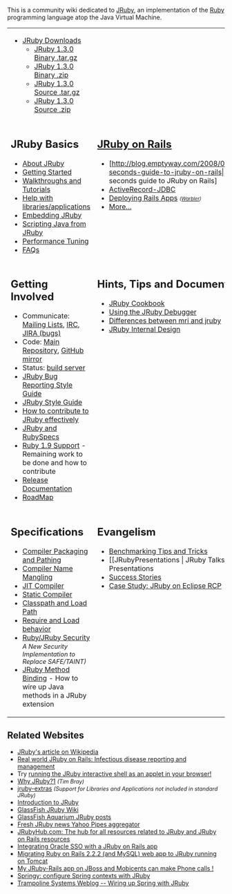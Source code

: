 This is a community wiki dedicated to [http://jruby.org JRuby], an implementation of the [http://www.ruby-lang.org/en Ruby] programming language atop the Java Virtual Machine.

<table width="100%" cellpadding="10">

<tr valign="top">
<td>

* [http://dist.codehaus.org/jruby JRuby Downloads]
** [http://dist.codehaus.org/jruby/1.3.0/jruby-bin-1.3.0.tar.gz JRuby 1.3.0 Binary .tar.gz]
** [http://dist.codehaus.org/jruby/1.3.0/jruby-bin-1.3.0.zip    JRuby 1.3.0 Binary .zip]
** [http://dist.codehaus.org/jruby/1.3.0/jruby-src-1.3.0.tar.gz JRuby 1.3.0 Source .tar.gz]
** [http://dist.codehaus.org/jruby/1.3.0/jruby-src-1.3.0.zip    JRuby 1.3.0 Source .zip]

</td>

</tr>
<tr valign="top">
<td>

==JRuby Basics==

* [[About JRuby]]
* [[Getting Started]]
* [[Walkthroughs and Tutorials]]
* [[ApplicationsAndLibraries|Help with libraries/applications]]
* [[Java Integration | Embedding JRuby]]
* [[CallingJavaFromJRuby|Scripting Java from JRuby]]
* [[Performance Tuning]]
* [[FAQs]]
</td>
<td>

==[[JRuby on Rails]]==
* [http://blog.emptyway.com/2008/04/08/120-seconds-guide-to-jruby-on-rails| 120 seconds guide to JRuby on Rails]
* [[ActiveRecord-JDBC]]
* [[JRuby on Rails#Deployment|Deploying Rails Apps]]   <span style="font-size:70%; font-style:italic">([[Warbler]])</span>
* [[JRuby on Rails|More...]]
</td>

</tr>

<tr valign="top">
<td>

==Getting Involved==

* Communicate: [[Mailing Lists]], [[IRC]], [http://jira.codehaus.org/browse/JRUBY JIRA (bugs)]
* Code: [http://kenai.com/projects/jruby/sources/main/show Main Repository], [http://github.com/jruby/jruby/tree/master GitHub mirror]
* Status: [http://jruby.headius.com:8080/hudson/ build server]
* [[JRuby Bug Reporting Style Guide]]
* [[JRuby Style Guide]]
* [http://blog.emptyway.com/2008/03/27/how-to-contribute-to-jruby-effectively How to contribute to JRuby effectively]
* [[JRuby and RubySpecs]]
* [[Ruby 1_9 Support|Ruby 1.9 Support]] - Remaining work to be done and how to contribute
* [[Release Documentation]]
* [[RoadMap]]
</td>

<td>

==Hints, Tips and Documents==

* [[JRuby Cookbook]]
* [[Using the JRuby Debugger]]
* [[Differences between mri and jruby]]
* [[JRuby Internal Design]]
</td>

</tr>

<tr valign="top">

<td>

==Specifications==

* [[Compiler Packaging and Pathing]]
* [[Compiler Name Mangling]]
* [[JIT Compiler]]
* [[Static Compiler]]
* [[Classpath and Load Path]]
* [[Require and Load behavior]]
* [[Ruby_JRuby Security|Ruby/JRuby Security]] <span style="font-size:90%; font-style:italic">A New Security Implementation to Replace SAFE/TAINT)</span>
* [[JRubyMethod_Signatures|JRuby Method Binding]] - How to wire up Java methods in a JRuby extension
</td>

<td>
== Evangelism ==
* [[Benchmarking Tips and Tricks]]
* [[JRubyPresentations | JRuby Talks and Presentations
* [[Success Stories]]
* [[Case_Study_JRuby on Eclipse RCP|Case Study: JRuby on Eclipse RCP]]

</td>

</tr>
</table>

==Related Websites==

* [http://en.wikipedia.org/wiki/JRuby JRuby's article on Wikipedia]
* [http://www.infoq.com/news/2008/05/csi-disease-management-jruby Real world JRuby on Rails: Infectious disease reporting and management]
* Try [http://kessel.ilrt.bris.ac.uk/~pldms/2006/12/jruby-applet.html running the JRuby interactive shell as an applet in your browser!]
* [http://www.tbray.org/ongoing/When/200x/2006/08/17/JRuby Why JRuby?][http://www.usome.com] <span style="font-size:90%; font-style:italic">(Tim Bray)</span>
* [http://rubyforge.org/projects/jruby-extras jruby-extras] <span style="font-size:90%; font-style:italic">(Support for Libraries and Applications not included in standard JRuby)</span>
* [http://www.ociweb.com/jnb/jnbApr2007.html Introduction to JRuby]
* [http://wiki.glassfish.java.net/Wiki.jsp?page=JRuby GlassFish JRuby Wiki]
* [http://blogs.sun.com/theaquarium/tags/jruby GlassFish Aquarium JRuby posts]
* [http://pipes.yahoo.com/pipes/pipe.info?_id=oCCxOv9w3BGq_aM_1vC6Jw Fresh JRuby news Yahoo Pipes aggregator]
* [http://www.jrubyhub.com JRubyHub.com: The hub for all resources related to JRuby and JRuby on Rails resources]
* [http://wiki.oracle.com/page/JRuby+on+Rails%3A+Oracle+SSO+Integration Integrating Oracle SSO with a JRuby on Rails app]
* [http://atalks.prokhorenko.us/2009/02/ruby-on-rails-application-migrating.html Migrating Ruby on Rails 2.2.2 (and MySQL) web app to JRuby running on Tomcat]
* [http://jeanderuelle.blogspot.com/2009/03/my-jruby-rails-app-on-jboss-can-make.html My JRuby-Rails app on JBoss and Mobicents can make Phone calls !]
* [http://code.trampolinesystems.com/springy Springy: configure Spring contexts with JRuby]
* [http://www.trampolinesystems.com/weblog/wiring-up-spring-with-jruby/  Trampoline Systems Weblog -- Wiring up Spring with JRuby]
